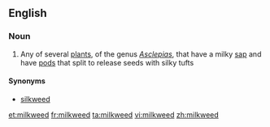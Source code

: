 ==English==

===Noun===
{{en-noun}}

# Any of several [[plant]]s, of the genus ''[[Asclepias]]'', that have a milky [[sap]] and have [[pod]]s that split to release seeds with silky tufts

====Synonyms====
* [[silkweed]]

[[et:milkweed]]
[[fr:milkweed]]
[[ta:milkweed]]
[[vi:milkweed]]
[[zh:milkweed]]